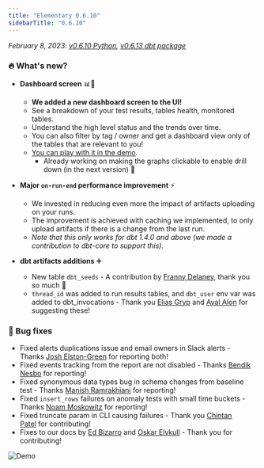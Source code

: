 ```yaml
---
title: "Elementary 0.6.10"
sidebarTitle: "0.6.10"
---
```


_February 8, 2023: [v0.6.10 Python](https://github.com/elementary-data/elementary/releases/tag/v0.6.10), [v0.6.13 dbt package](https://github.com/elementary-data/dbt-data-reliability/releases/tag/0.6.13)_

### 🔥 What's new?

- **Dashboard screen** 📊👀
    - **We added a new dashboard screen to the UI!**
    - See a breakdown of your test results, tables health, monitored tables.
    - Understand the high level status and the trends over time.
    - You can also filter by tag / owner and get a dashboard view only of the tables that are relevant to you!
    - [You can play with it in the demo](https://storage.googleapis.com/elementary_static/elementary_demo.html#/dashboard).
        - Already working on making the graphs clickable to enable drill down (in the next version) 💪

- **Major `on-run-end` performance improvement** ⚡️
    - We invested in reducing even more the impact of artifacts uploading on your runs.
    - The improvement is achieved with caching we implemented, to only upload artifacts if there is a change from the last run.
    - *Note that this only works for dbt 1.4.0 and above (we made a contribution to dbt-core to support this).*

- **dbt artifacts additions** ➕
    - New table `dbt_seeds` - A contribution by [Franny Delaney](https://github.com/frannydelaney), thank you so much 🤩
    - `thread_id` was added to run results tables, and `dbt_user` env var was added to dbt_invocations - Thank you [Elias Gryp](https://github.com/eliasgeee) and [Ayal Alon](https://github.com/ayalalo) for suggesting these!


### 🐞 Bug fixes

- Fixed alerts duplications issue and email owners in Slack alerts - Thanks [Josh Elston-Green](https://elementary-community.slack.com/team/U04CSH84TBN) for reporting both!
- Fixed events tracking from the report are not disabled - Thanks [Bendik Nesbo](https://elementary-community.slack.com/team/U04LZ1T7DR6) for reporting!
- Fixed synonymous data types bug in schema changes from baseline test - Thanks [Manish Ramrakhiani](https://elementary-community.slack.com/team/U04GACNBRDM) for reporting!
- Fixed `insert_rows` failures on anomaly tests with small time buckets - Thanks [Noam Moskowitz](https://elementary-community.slack.com/team/U035FGRPXQX) for reporting!
- Fixed truncate param in CLI causing failures - Thank you [Chintan Patel](https://elementary-community.slack.com/team/U04B51NEJKC) for contributing!
- Fixes to our docs by [Ed Bizarro](https://elementary-community.slack.com/team/U04757V137A) and [Oskar Elvkull](https://elementary-community.slack.com/team/U04KFB4F7EJ) - Thank you for contributing!


<Frame>
  <img
    src="/pics/dashboard.png"
    alt="Demo"
  />
</Frame>